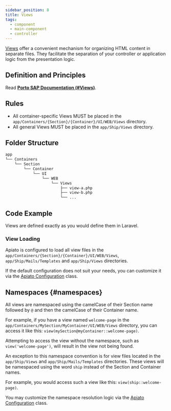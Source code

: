 ```yaml
---
sidebar_position: 8
title: Views
tags:
  - component
  - main-component
  - controller
---
```


[Views](https://laravel.com/docs/views) offer a convenient mechanism for organizing HTML content in separate files.
They facilitate the separation of your controller or application logic from the presentation logic.

## Definition and Principles

Read [**Porto SAP Documentation (#Views)**](https://github.com/Mahmoudz/Porto#definitions--principles).

## Rules

- All container-specific Views MUST be placed in the `app/Containers/{Section}/{Container}/UI/WEB/Views` directory.
- All general Views MUST be placed in the `app/Ship/Views` directory.

## Folder Structure

```markdown
app
└── Containers
    └── Section
        └── Container
            └── UI
                └── WEB
                    └── Views
                        ├── view-a.php
                        ├── view-b.php
                        └── ...
```

## Code Example

Views are defined exactly as you would define them in Laravel.

### View Loading
Apiato is configured
to load all view files in the `app/Containers/{Section}/{Container}/UI/WEB/Views`,
`app/Ship/Mails/Templates` and `app/Ship/Views` directories.

If the default configuration does not suit your needs,
you can customize it via the [Apiato Configuration](../../digging-deeper/advance-configuration.mdx#views) class.

## Namespaces {#namespaces}

All views are namespaced
using the camelCase of their Section name followed by `@` and then the camelCase of their Container name.

For example,
if you have a view named `welcome-page` in the `app/Containers/MySection/MyContainer/UI/WEB/Views` directory,
you can access it like this: `view(mySection@myContainer::welcome-page)`.

Attempting to access the view without the namespace,
such as `view('welcome-page')`, will result in the view not being found.

An exception to this namespace convention is for view files
located in the `app/Ship/Views` and `app/Ship/Mails/Templates` directories.
These views will be namespaced using the word `ship` instead of the Section and Container names.

For example, you would access such a view like this: `view(ship::welcome-page)`.

You may customize the namespace resolution logic
via the [Apiato Configuration](../../digging-deeper/advance-configuration.mdx#views) class.
